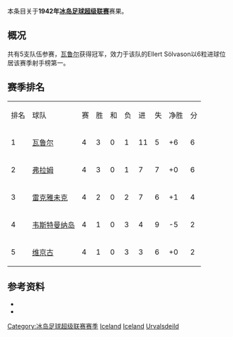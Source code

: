 本条目关于'''1942年[[冰岛足球超级联赛|冰岛足球超级联赛]]'''赛果。

==概况==
共有5支队伍参赛，[[瓦鲁尔足球俱乐部|瓦鲁尔]]获得冠军，效力于该队的Ellert Sölvason以6粒进球位居该赛季射手榜第一。

==赛季排名==
{| class="wikitable" style="text-align: center;"
|排名||球队||赛||胜||和||负||进||失||净胜||分
|-
|1||[[瓦鲁尔足球俱乐部|瓦鲁尔]]||4||3||0||1||11||5||+6||6
|-
|2||[[弗拉姆足球俱乐部|弗拉姆]]||4||3||0||1||7||7||+0||6
|-
|3||[[雷克雅未克足球俱乐部|雷克雅未克]]||4||2||0||2||7||6||+1||4
|-
|4||[[韦斯特曼纳岛竞技俱乐部|韦斯特曼纳岛]]||4||1||0||3||4||9||-5||2
|-
|5||[[维京古雷克雅维克足球会|维京古]]||4||1||0||3||3||6||+0||2
|}

==参考资料==
* {{cite web |title=Iceland Final League Tables 1912-1998 |url=http://www.rsssf.com/tablesi/ijshist.html |publisher=[[RSSSF|RSSSF]] |accessdate=2018-06-18 |archive-date=2019-12-25 |archive-url=https://web.archive.org/web/20191225230011/http://rsssf.com/tablesi/ijshist.html |dead-url=no }}
* {{cite web |title=Iceland - Topscorers |url=http://www.rsssf.com/tablesi/ijstops.html |website=www.rsssf.com |publisher=[[RSSSF|RSSSF]] |accessdate=2018-06-18 |archive-date=2019-04-07 |archive-url=https://web.archive.org/web/20190407162501/http://www.rsssf.com/tablesi/ijstops.html |dead-url=no }}

{{冰岛足球超级联赛赛季}}
{{1941–42 in European football (UEFA)}}
{{1942–43 in European football (UEFA)}}


[[Category:冰岛足球超级联赛赛季|Category:冰岛足球超级联赛赛季]]
[[Category:1942年至1943年本土足球联赛|Iceland]] 
[[Category:1941年至1942年本土足球联赛|Iceland]] 
[[Category:1942年冰岛|Urvalsdeild]]
